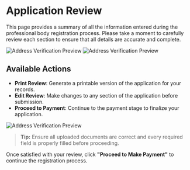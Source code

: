 # Application Review

This page provides a summary of all the information entered during the professional body registration process. Please take a moment to carefully review each section to ensure that all details are accurate and complete.


![Address Verification Preview](/img-professional-bodies/pb-review-img-1.png)
![Address Verification Preview](/img-professional-bodies/pb-review-img-2.png)




## Available Actions

- **Print Review**: Generate a printable version of the application for your records.
- **Edit Review**: Make changes to any section of the application before submission.
- **Proceed to Payment**: Continue to the payment stage to finalize your application.

![Address Verification Preview](/img-professional-bodies/pb-review-img-3.png)

> **Tip:** Ensure all uploaded documents are correct and every required field is properly filled before proceeding.


Once satisfied with your review, click **"Proceed to Make Payment"** to continue the registration process.
